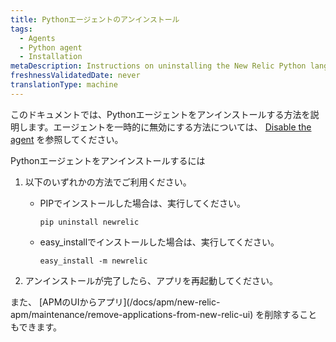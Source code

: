 ```yaml
---
title: Pythonエージェントのアンインストール
tags:
  - Agents
  - Python agent
  - Installation
metaDescription: Instructions on uninstalling the New Relic Python language agent.
freshnessValidatedDate: never
translationType: machine
---
```


このドキュメントでは、Pythonエージェントをアンインストールする方法を説明します。エージェントを一時的に無効にする方法については、 [Disable the agent](/docs/agents/manage-apm-agents/installation/disable-apm-agent#python) を参照してください。

Pythonエージェントをアンインストールするには

1. 以下のいずれかの方法でご利用ください。

   * PIPでインストールした場合は、実行してください。

     ```
     pip uninstall newrelic
     ```

   * easy_installでインストールした場合は、実行してください。

     ```
     easy_install -m newrelic
     ```

2. アンインストールが完了したら、アプリを再起動してください。

<Callout variant="tip">
  また、 [APMのUIからアプリ](/docs/apm/new-relic-apm/maintenance/remove-applications-from-new-relic-ui) を削除することもできます。
</Callout>